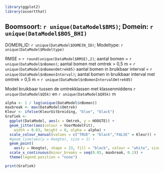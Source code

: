 
```r
library(ggplot2)
library(assertthat)
```

## Boomsoort: `r unique(DataModel$BMS)`; Domein: `r unique(DataModel$BOS_BHI)`

DOMEIN_ID: `r unique(DataModel$DOMEIN_ID)`; Modeltype: `r unique(DataModel$Modeltype)`

RMSE = `r round(unique(DataModel$RMSE),2)`; aantal bomen = `r unique(DataModel$nBomen)`;
aantal bomen met omtrek > 0,5 m = `r unique(DataModel$nBomenOmtrek05)`
aantal bomen in bruikbaar interval = `r unique(DataModel$nBomenInterval)`;
aantal bomen in bruikbaar interval met omtrek > 0,5 m = `r unique(DataModel$nBomenIntervalOmtrek05)`

Model bruikbaar tussen de omtrekklassen met klassenmiddens 
`r unique(DataModel$Q5k)` en 
`r unique(DataModel$Q95k)` m

```r
alpha <- 1 / log(unique(DataModel$nBomen))
maxbreak <- max(DataModel$Omtrek)
Kleur <- ifelse(KleurUitbreiding, "blue", "black")
Grafiek <-
  ggplot(DataModel, aes(x = Omtrek, y = HOOGTE)) +
  geom_jitter(aes(colour = VoorModelFit),
    width = 0.03, height = 0, alpha = alpha) +
  scale_colour_manual(values = c("TRUE" = "black","FALSE" = Kleur)) +
  #geom_line(aes(y = Hoogte), size = 1) +
  geom_point(
    aes(y = Hoogte), shape = 23, fill = "black", colour = "white", size = 3) +
  scale_x_continuous(minor_breaks = seq(0.05, maxbreak, 0.1)) +
  theme(legend.position = "none")

print(Grafiek)
```

